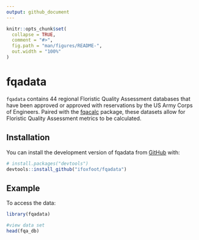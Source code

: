 ```yaml
---
output: github_document
---
```


<!-- README.md is generated from README.Rmd. Please edit that file -->

```r
knitr::opts_chunk$set(
  collapse = TRUE,
  comment = "#>",
  fig.path = "man/figures/README-",
  out.width = "100%"
)
```

# fqadata

<!-- badges: start -->
<!-- badges: end -->

`fqadata` contains 44 regional Floristic Quality Assessment  databases that have been approved or approved with reservations by the US Army Corps of Engineers. Paired with the [fqacalc](https://github.com/ifoxfoot/fqacalc) package, these datasets allow for Floristic Quality Assessment metrics to be calculated.

## Installation

You can install the development version of fqadata from [GitHub](https://github.com/) with:

``` r
# install.packages("devtools")
devtools::install_github("ifoxfoot/fqadata")
```

## Example

To access the data:

```r
library(fqadata)

#view data set
head(fqa_db)
```

